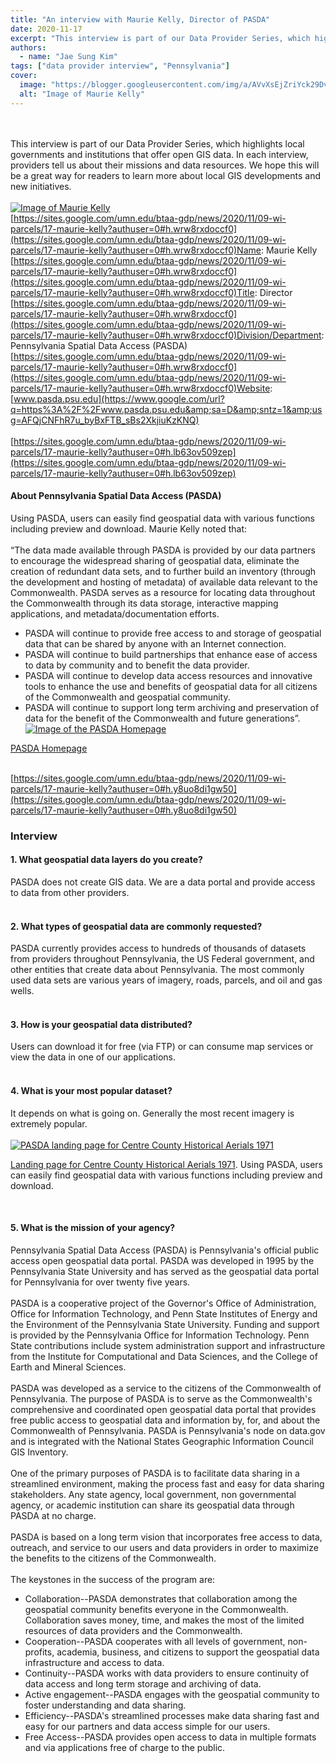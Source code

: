```yaml
---
title: "An interview with Maurie Kelly, Director of PASDA"
date: 2020-11-17
excerpt: "This interview is part of our Data Provider Series, which highlights local governments and institutions that offer open GIS data."
authors:
  - name: "Jae Sung Kim"
tags: ["data provider interview", "Pennsylvania"]
cover:
  image: "https://blogger.googleusercontent.com/img/a/AVvXsEjZriYck29Dvk0KtMU0-_d6XLLwj9B7uYiWJK_FuRKffTLTpzNJDJYW27Lgoon-W3wixo8JH9KTdFw6elwt7dUD7ySif1NBA4XDsEto4xS6oRzm_TkWvb-rel9WycufvcnHD4-GJSeAauk8iZRd18tFAuGW62yqQbUj3xLseUJjpxS1pRclze4A5EHOlA=w319-h319"
  alt: "Image of Maurie Kelly"
---
```


<br/><br/>This interview is part of our Data Provider Series, which highlights local governments and institutions that offer open GIS data. In each interview, providers tell us about their missions and data resources. We hope this will be a great way for readers to learn more about local GIS developments and new initiatives.<br/><br/><a href="https://blogger.googleusercontent.com/img/a/AVvXsEjZriYck29Dvk0KtMU0-_d6XLLwj9B7uYiWJK_FuRKffTLTpzNJDJYW27Lgoon-W3wixo8JH9KTdFw6elwt7dUD7ySif1NBA4XDsEto4xS6oRzm_TkWvb-rel9WycufvcnHD4-GJSeAauk8iZRd18tFAuGW62yqQbUj3xLseUJjpxS1pRclze4A5EHOlA=s200"><img alt="Image of Maurie Kelly" src="https://blogger.googleusercontent.com/img/a/AVvXsEjZriYck29Dvk0KtMU0-_d6XLLwj9B7uYiWJK_FuRKffTLTpzNJDJYW27Lgoon-W3wixo8JH9KTdFw6elwt7dUD7ySif1NBA4XDsEto4xS6oRzm_TkWvb-rel9WycufvcnHD4-GJSeAauk8iZRd18tFAuGW62yqQbUj3xLseUJjpxS1pRclze4A5EHOlA=w319-h319"/></a><br/>[https://sites.google.com/umn.edu/btaa-gdp/news/2020/11/09-wi-parcels/17-maurie-kelly?authuser=0#h.wrw8rxdoccf0](https://sites.google.com/umn.edu/btaa-gdp/news/2020/11/09-wi-parcels/17-maurie-kelly?authuser=0#h.wrw8rxdoccf0)Name: Maurie Kelly<br/>[https://sites.google.com/umn.edu/btaa-gdp/news/2020/11/09-wi-parcels/17-maurie-kelly?authuser=0#h.wrw8rxdoccf0](https://sites.google.com/umn.edu/btaa-gdp/news/2020/11/09-wi-parcels/17-maurie-kelly?authuser=0#h.wrw8rxdoccf0)Title: Director<br/>[https://sites.google.com/umn.edu/btaa-gdp/news/2020/11/09-wi-parcels/17-maurie-kelly?authuser=0#h.wrw8rxdoccf0](https://sites.google.com/umn.edu/btaa-gdp/news/2020/11/09-wi-parcels/17-maurie-kelly?authuser=0#h.wrw8rxdoccf0)Division/Department: Pennsylvania Spatial Data Access (PASDA)<br/>[https://sites.google.com/umn.edu/btaa-gdp/news/2020/11/09-wi-parcels/17-maurie-kelly?authuser=0#h.wrw8rxdoccf0](https://sites.google.com/umn.edu/btaa-gdp/news/2020/11/09-wi-parcels/17-maurie-kelly?authuser=0#h.wrw8rxdoccf0)Website: [www.pasda.psu.edu](https://www.google.com/url?q=https%3A%2F%2Fwww.pasda.psu.edu&amp;sa=D&amp;sntz=1&amp;usg=AFQjCNFhR7u_byBxFTB_sBs2XkjiuKzKNQ)<br/><br/>[https://sites.google.com/umn.edu/btaa-gdp/news/2020/11/09-wi-parcels/17-maurie-kelly?authuser=0#h.lb63ov509zep](https://sites.google.com/umn.edu/btaa-gdp/news/2020/11/09-wi-parcels/17-maurie-kelly?authuser=0#h.lb63ov509zep)

#### About Pennsylvania Spatial Data Access (PASDA)

Using PASDA, users can easily find geospatial data with various functions including preview and download. Maurie Kelly noted that:<br/><br/>“The data made available through PASDA is provided by our data partners to encourage the widespread sharing of geospatial data, eliminate the creation of redundant data sets, and to further build an inventory (through the development and hosting of metadata) of available data relevant to the Commonwealth. PASDA serves as a resource for locating data throughout the Commonwealth through its data storage, interactive mapping applications, and metadata/documentation efforts.<br/>
- PASDA will continue to provide free access to and storage of geospatial data that can be shared by anyone with an Internet connection.
- PASDA will continue to build partnerships that enhance ease of access to data by community and to benefit the data provider.
- PASDA will continue to develop data access resources and innovative tools to enhance the use and benefits of geospatial data for all citizens of the Commonwealth and geospatial community.
- PASDA will continue to support long term archiving and preservation of data for the benefit of the Commonwealth and future generations”.
<br/><a href="https://blogger.googleusercontent.com/img/a/AVvXsEjWZ05udKd_vYWp28cv_F4loRba7tVyVUEpHbTbTDfqRN8FtS1To6j0FGMNH5yxa_YS6r5ju8y2poL3uf9oS-tzhV0LVl44OpU0ZOoSOt1g7dflY794PMViUQsrI2nksd_CWjgmqJu4eR1nj5jsanWa78Y8ItbwANRSNvuagXbIbOw-Lo-hwcujtsux-A=s870"><img alt="Image of the PASDA Homepage" src="https://blogger.googleusercontent.com/img/a/AVvXsEjWZ05udKd_vYWp28cv_F4loRba7tVyVUEpHbTbTDfqRN8FtS1To6j0FGMNH5yxa_YS6r5ju8y2poL3uf9oS-tzhV0LVl44OpU0ZOoSOt1g7dflY794PMViUQsrI2nksd_CWjgmqJu4eR1nj5jsanWa78Y8ItbwANRSNvuagXbIbOw-Lo-hwcujtsux-A=w617-h871"/></a><br/>

[PASDA Homepage](http://www.google.com/url?q=http%3A%2F%2Fwww.pasda.psu.edu&amp;sa=D&amp;sntz=1&amp;usg=AFQjCNEUkOuFYlWL354JMcN7-PtN3UeRAA)

<br/>[https://sites.google.com/umn.edu/btaa-gdp/news/2020/11/09-wi-parcels/17-maurie-kelly?authuser=0#h.y8uo8di1gw50](https://sites.google.com/umn.edu/btaa-gdp/news/2020/11/09-wi-parcels/17-maurie-kelly?authuser=0#h.y8uo8di1gw50)

### Interview



#### 1. What geospatial data layers do you create?

PASDA does not create GIS data. We are a data portal and provide access to data from other providers. <br/><br/>

#### 2. What types of geospatial data are commonly requested?

PASDA currently provides access to hundreds of thousands of datasets from providers throughout Pennsylvania, the US Federal government, and other entities that create data about Pennsylvania. The most commonly used data sets are various years of imagery, roads, parcels, and oil and gas wells. <br/><br/>

#### 3. How is your geospatial data distributed?

Users can download it for free (via FTP) or can consume map services or view the data in one of our applications. <br/><br/>

#### 4. What is your most popular dataset?

It depends on what is going on. Generally the most recent imagery is extremely popular. <br/><br/><a href="https://blogger.googleusercontent.com/img/a/AVvXsEi0oxflOphJ2soo599I9lCkd9JNA77hiTfG61SG8iqk5va1yRcZhjZ5LM9k3wgQ87TEMpSddLPABGBr969tJ0ws8FdEaF-fAv0uL9mOqm9GMPno0_OamJt1BStwC0S1eQ8lHFCjAlK2uhAxFJVbDmNlyezR7mvGryb48zovcJeNOUvKOtQ8PJTMU1vY4g=s616"><img alt="PASDA landing page for Centre County Historical Aerials 1971" src="https://blogger.googleusercontent.com/img/a/AVvXsEi0oxflOphJ2soo599I9lCkd9JNA77hiTfG61SG8iqk5va1yRcZhjZ5LM9k3wgQ87TEMpSddLPABGBr969tJ0ws8FdEaF-fAv0uL9mOqm9GMPno0_OamJt1BStwC0S1eQ8lHFCjAlK2uhAxFJVbDmNlyezR7mvGryb48zovcJeNOUvKOtQ8PJTMU1vY4g=w643-h597"/></a><br/>

[Landing page for Centre County Historical Aerials 1971](https://www.google.com/url?q=https%3A%2F%2Fwww.pasda.psu.edu%2Fuci%2FDataSummary.aspx%3Fdataset%3D1082&amp;sa=D&amp;sntz=1&amp;usg=AFQjCNHqoCSnDWzilNklb2XAu5ILDRoy8g). Using PASDA, users can easily find geospatial data with various functions including preview and download.

<br/>

#### 5. What is the mission of your agency?

Pennsylvania Spatial Data Access (PASDA) is Pennsylvania's official public access open geospatial data portal. PASDA was developed in 1995 by the Pennsylvania State University and has served as the geospatial data portal for Pennsylvania for over twenty five years.<br/><br/>PASDA is a cooperative project of the Governor's Office of Administration, Office for Information Technology, and Penn State Institutes of Energy and the Environment of the Pennsylvania State University. Funding and support is provided by the Pennsylvania Office for Information Technology. Penn State contributions include system administration support and infrastructure from the Institute for Computational and Data Sciences, and the College of Earth and Mineral Sciences.<br/><br/>PASDA was developed as a service to the citizens of the Commonwealth of Pennsylvania. The purpose of PASDA is to serve as the Commonwealth's comprehensive and coordinated open geospatial data portal that provides free public access to geospatial data and information by, for, and about the Commonwealth of Pennsylvania. PASDA is Pennsylvania's node on data.gov and is integrated with the National States Geographic Information Council GIS Inventory.<br/><br/>One of the primary purposes of PASDA is to facilitate data sharing in a streamlined environment, making the process fast and easy for data sharing stakeholders. Any state agency, local government, non governmental agency, or academic institution can share its geospatial data through PASDA at no charge.<br/><br/>PASDA is based on a long term vision that incorporates free access to data, outreach, and service to our users and data providers in order to maximize the benefits to the citizens of the Commonwealth. <br/><br/>The keystones in the success of the program are:<br/>
- Collaboration--PASDA demonstrates that collaboration among the geospatial community benefits everyone in the Commonwealth. Collaboration saves money, time, and makes the most of the limited resources of data providers and the Commonwealth.
- Cooperation--PASDA cooperates with all levels of government, non-profits, academia, business, and citizens to support the geospatial data infrastructure and access to data.
- Continuity--PASDA works with data providers to ensure continuity of data access and long term storage and archiving of data.
- Active engagement--PASDA engages with the geospatial community to foster understanding and data sharing.
- Efficiency--PASDA's streamlined processes make data sharing fast and easy for our partners and data access simple for our users.
- Free Access--PASDA provides open access to data in multiple formats and via applications free of charge to the public.
